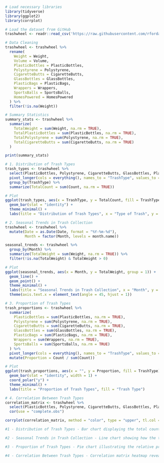 ```r
# Load necessary libraries
library(tidyverse)
library(ggplot2)
library(corrplot)

# Load the dataset from GitHub
trashwheel <- readr::read_csv('https://raw.githubusercontent.com/rfordatascience/tidytuesday/main/data/2024/2024-03-05/trashwheel.csv')

# Data Cleaning
trashwheel <- trashwheel %>% 
  rename(
    Weight = Weight,
    Volume = Volume,
    PlasticBottles = PlasticBottles,
    Polystyrene = Polystyrene,
    CigaretteButts = CigaretteButts,
    GlassBottles = GlassBottles,
    PlasticBags = PlasticBags,
    Wrappers = Wrappers,
    SportsBalls = SportsBalls,
    HomesPowered = HomesPowered
  ) %>% 
  filter(!is.na(Weight))

# Summary Statistics
summary_stats <- trashwheel %>% 
  summarize(
    TotalWeight = sum(Weight, na.rm = TRUE),
    TotalPlasticBottles = sum(PlasticBottles, na.rm = TRUE),
    TotalPolystyrene = sum(Polystyrene, na.rm = TRUE),
    TotalCigaretteButts = sum(CigaretteButts, na.rm = TRUE)
  )

print(summary_stats)

# 1. Distribution of Trash Types
trash_types <- trashwheel %>% 
  select(PlasticBottles, Polystyrene, CigaretteButts, GlassBottles, PlasticBags, Wrappers, SportsBalls) %>% 
  pivot_longer(cols = everything(), names_to = "TrashType", values_to = "Count") %>% 
  group_by(TrashType) %>% 
  summarize(TotalCount = sum(Count, na.rm = TRUE))

# Plot
ggplot(trash_types, aes(x = TrashType, y = TotalCount, fill = TrashType)) +
  geom_bar(stat = "identity") +
  theme_minimal() +
  labs(title = "Distribution of Trash Types", x = "Type of Trash", y = "Total Count")

# 2. Seasonal Trends in Trash Collection
trashwheel <- trashwheel %>% 
  mutate(Date = as.Date(Date, format = "%Y-%m-%d"),
         Month = factor(Month, levels = month.name))

seasonal_trends <- trashwheel %>% 
  group_by(Month) %>% 
  summarize(TotalWeight = sum(Weight, na.rm = TRUE)) %>%
  filter(!is.na(TotalWeight) & TotalWeight > 0)

# Plot
ggplot(seasonal_trends, aes(x = Month, y = TotalWeight, group = 1)) +
  geom_line() +
  geom_point() +
  theme_minimal() +
  labs(title = "Seasonal Trends in Trash Collection", x = "Month", y = "Total Weight (tons)") +
  theme(axis.text.x = element_text(angle = 45, hjust = 1))

# 3. Proportion of Trash Types
trash_proportions <- trashwheel %>% 
  summarize(
    PlasticBottles = sum(PlasticBottles, na.rm = TRUE),
    Polystyrene = sum(Polystyrene, na.rm = TRUE),
    CigaretteButts = sum(CigaretteButts, na.rm = TRUE),
    GlassBottles = sum(GlassBottles, na.rm = TRUE),
    PlasticBags = sum(PlasticBags, na.rm = TRUE),
    Wrappers = sum(Wrappers, na.rm = TRUE),
    SportsBalls = sum(SportsBalls, na.rm = TRUE)
  ) %>% 
  pivot_longer(cols = everything(), names_to = "TrashType", values_to = "Count") %>% 
  mutate(Proportion = Count / sum(Count))

# Plot
ggplot(trash_proportions, aes(x = "", y = Proportion, fill = TrashType)) +
  geom_bar(stat = "identity", width = 1) +
  coord_polar("y") +
  theme_minimal() +
  labs(title = "Proportion of Trash Types", fill = "Trash Type")

# 4. Correlation Between Trash Types
correlation_matrix <- trashwheel %>% 
  select(PlasticBottles, Polystyrene, CigaretteButts, GlassBottles, PlasticBags, Wrappers, SportsBalls) %>% 
  cor(use = "complete.obs")

corrplot(correlation_matrix, method = "color", type = "upper", tl.col = "black", tl.srt = 45)

#1 - Distribution of Trash Types - Bar chart displaying the total count of different types of trash collected, highlighting the most common waste items.

#2 - Seasonal Trends in Trash Collection - Line chart showing how the total weight of collected trash varies across different months, indicating seasonal patterns.

#3 - Proportion of Trash Types - Pie chart illustrating the relative proportions of various trash types, helping visualize which types contribute the most to overall waste.

#4 - Correlation Between Trash Types - Correlation matrix heatmap revealing relationships between different types of trash, showing which items tend to appear together.
```

